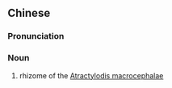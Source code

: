 {{also|苍术|苍朮}}
==Chinese==
{{zh-forms|s=苍朮|t2=蒼術}}
{{wikipedia|lang=zh}}

===Pronunciation===
{{zh-pron
|m=cāngzhú
|mn=chhong-chu̍t
|cat=n
}}

===Noun===
{{zh-noun}}

# {{lb|zh|TCM}} rhizome of the [[w:Atractylodes|Atractylodis macrocephalae]] {{gloss|an [[herb]] used in [[traditional Chinese medicine]]}}